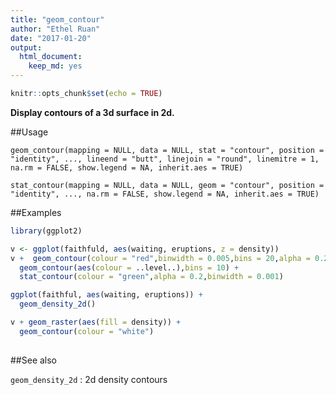 ---
title: "geom_contour"
author: "Ethel Ruan"
date: "2017-01-20"
output: 
  html_document: 
    keep_md: yes
---

```{r setup, include=FALSE}
knitr::opts_chunk$set(echo = TRUE)
```

**Display contours of a 3d surface in 2d.**
        

##Usage
```
geom_contour(mapping = NULL, data = NULL, stat = "contour", position = "identity", ..., lineend = "butt", linejoin = "round", linemitre = 1, na.rm = FALSE, show.legend = NA, inherit.aes = TRUE)

stat_contour(mapping = NULL, data = NULL, geom = "contour", position = "identity", ..., na.rm = FALSE, show.legend = NA, inherit.aes = TRUE)
```


##Examples

```{r,echo = FALSE}
library(ggplot2)
```

```{r}
v <- ggplot(faithfuld, aes(waiting, eruptions, z = density))
v +  geom_contour(colour = "red",binwidth = 0.005,bins = 20,alpha = 0.2) + 
  geom_contour(aes(colour = ..level..),bins = 10) + 
  stat_contour(colour = "green",alpha = 0.2,binwidth = 0.001)

ggplot(faithful, aes(waiting, eruptions)) +
  geom_density_2d()

v + geom_raster(aes(fill = density)) +
  geom_contour(colour = "white") 
  

```
        

##See also

`geom_density_2d` : 2d density contours